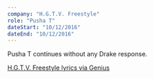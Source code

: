 ```yaml
---
company: "H.G.T.V. Freestyle"
role: "Pusha T"
dateStart: "10/12/2016"
dateEnd: "10/12/2016"
---
```



Pusha T continues without any Drake response.

<YouTube id="https://www.youtube.com/watch?v=7s63y_kfWt4" />

[H.G.T.V. Freestyle lyrics via Genius](https://genius.com/Pusha-t-hgtv-freestyle-lyrics)